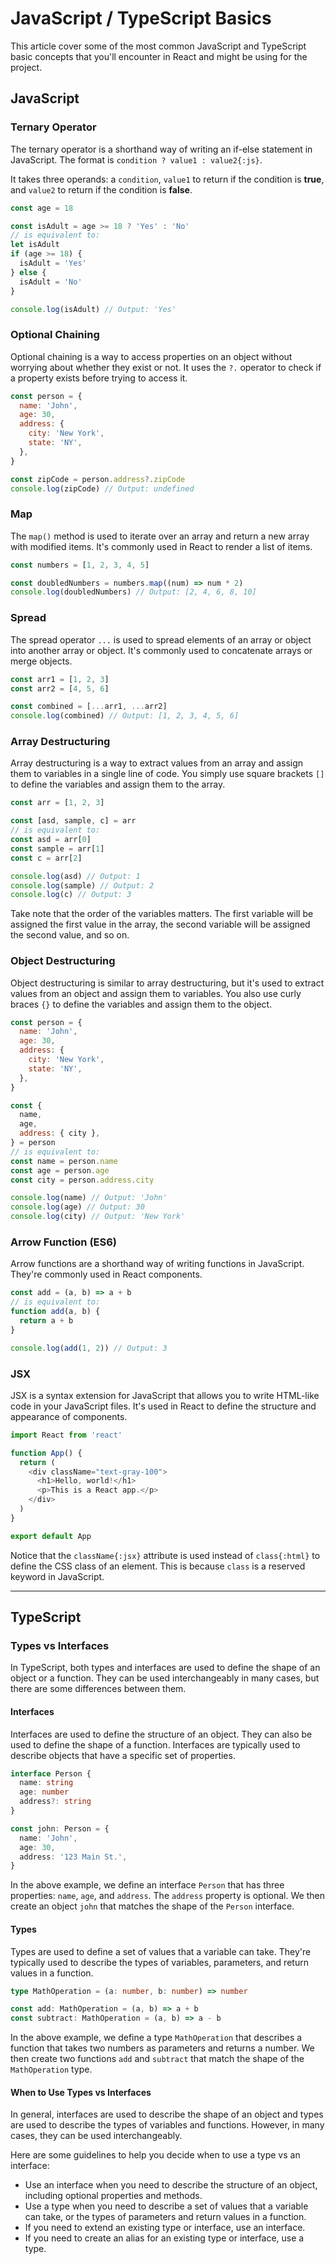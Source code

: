 # JavaScript / TypeScript Basics

This article cover some of the most common JavaScript and TypeScript basic concepts that you'll encounter in React and might be using for the project.

## JavaScript

### Ternary Operator

The ternary operator is a shorthand way of writing an if-else statement in JavaScript. The format is `condition ? value1 : value2{:js}`.

It takes three operands: a `condition`, `value1` to return if the condition is **true**, and `value2` to return if the condition is **false**.

```javascript {3}
const age = 18

const isAdult = age >= 18 ? 'Yes' : 'No'
// is equivalent to:
let isAdult
if (age >= 18) {
  isAdult = 'Yes'
} else {
  isAdult = 'No'
}

console.log(isAdult) // Output: 'Yes'
```

### Optional Chaining

Optional chaining is a way to access properties on an object without worrying about whether they exist or not. It uses the `?.` operator to check if a property exists before trying to access it.

```javascript /?./ {10}
const person = {
  name: 'John',
  age: 30,
  address: {
    city: 'New York',
    state: 'NY',
  },
}

const zipCode = person.address?.zipCode
console.log(zipCode) // Output: undefined
```

### Map

The `map()` method is used to iterate over an array and return a new array with modified items. It's commonly used in React to render a list of items.

```javascript /map/ {3}
const numbers = [1, 2, 3, 4, 5]

const doubledNumbers = numbers.map((num) => num * 2)
console.log(doubledNumbers) // Output: [2, 4, 6, 8, 10]
```

### Spread

The spread operator `...` is used to spread elements of an array or object into another array or object. It's commonly used to concatenate arrays or merge objects.

```javascript {4}
const arr1 = [1, 2, 3]
const arr2 = [4, 5, 6]

const combined = [...arr1, ...arr2]
console.log(combined) // Output: [1, 2, 3, 4, 5, 6]
```

### Array Destructuring

Array destructuring is a way to extract values from an array and assign them to variables in a single line of code. You simply use square brackets `[]` to define the variables and assign them to the array.

```javascript {3}
const arr = [1, 2, 3]

const [asd, sample, c] = arr
// is equivalent to:
const asd = arr[0]
const sample = arr[1]
const c = arr[2]

console.log(asd) // Output: 1
console.log(sample) // Output: 2
console.log(c) // Output: 3
```

Take note that the order of the variables matters. The first variable will be assigned the first value in the array, the second variable will be assigned the second value, and so on.

### Object Destructuring

Object destructuring is similar to array destructuring, but it's used to extract values from an object and assign them to variables. You also use curly braces `{}` to define the variables and assign them to the object.

```javascript {10,11,12,13,14}
const person = {
  name: 'John',
  age: 30,
  address: {
    city: 'New York',
    state: 'NY',
  },
}

const {
  name,
  age,
  address: { city },
} = person
// is equivalent to:
const name = person.name
const age = person.age
const city = person.address.city

console.log(name) // Output: 'John'
console.log(age) // Output: 30
console.log(city) // Output: 'New York'
```

### Arrow Function (ES6)

Arrow functions are a shorthand way of writing functions in JavaScript. They're commonly used in React components.

```javascript /=>/
const add = (a, b) => a + b
// is equivalent to:
function add(a, b) {
  return a + b
}

console.log(add(1, 2)) // Output: 3
```

### JSX

JSX is a syntax extension for JavaScript that allows you to write HTML-like code in your JavaScript files. It's used in React to define the structure and appearance of components.

```javascript
import React from 'react'

function App() {
  return (
    <div className="text-gray-100">
      <h1>Hello, world!</h1>
      <p>This is a React app.</p>
    </div>
  )
}

export default App
```

Notice that the `className{:jsx}` attribute is used instead of `class{:html}` to define the CSS class of an element. This is because `class` is a reserved keyword in JavaScript.

---

## TypeScript

### Types vs Interfaces

In TypeScript, both types and interfaces are used to define the shape of an object or a function. They can be used interchangeably in many cases, but there are some differences between them.

#### Interfaces

Interfaces are used to define the structure of an object. They can also be used to define the shape of a function. Interfaces are typically used to describe objects that have a specific set of properties.

```typescript
interface Person {
  name: string
  age: number
  address?: string
}

const john: Person = {
  name: 'John',
  age: 30,
  address: '123 Main St.',
}
```

In the above example, we define an interface `Person` that has three properties: `name`, `age`, and `address`. The `address` property is optional. We then create an object `john` that matches the shape of the `Person` interface.

#### Types

Types are used to define a set of values that a variable can take. They're typically used to describe the types of variables, parameters, and return values in a function.

```typescript
type MathOperation = (a: number, b: number) => number

const add: MathOperation = (a, b) => a + b
const subtract: MathOperation = (a, b) => a - b
```

In the above example, we define a type `MathOperation` that describes a function that takes two numbers as parameters and returns a number. We then create two functions `add` and `subtract` that match the shape of the `MathOperation` type.

#### When to Use Types vs Interfaces

In general, interfaces are used to describe the shape of an object and types are used to describe the types of variables and functions. However, in many cases, they can be used interchangeably.

Here are some guidelines to help you decide when to use a type vs an interface:

- Use an interface when you need to describe the structure of an object, including optional properties and methods.
- Use a type when you need to describe a set of values that a variable can take, or the types of parameters and return values in a function.
- If you need to extend an existing type or interface, use an interface.
- If you need to create an alias for an existing type or interface, use a type.

